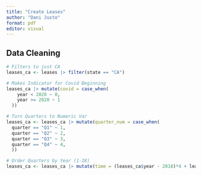 ```yaml
---
title: "Create Leases"
author: "Dani Justo"
format: pdf
editor: visual
---
```

## Data Cleaning

```r
# Filters to just CA
leases_ca <- leases |> filter(state == "CA")

# Makes Indicator for Covid Beginning 
leases_ca |> mutate(covid = case_when(
    year < 2020 ~ 0,
    year >= 2020 ~ 1
  ))

# Turn Quarters to Numeric Var
leases_ca <- leases_ca |> mutate(quarter_num = case_when(
  quarter == "Q1" ~ 1,
  quarter == "Q2" ~ 2,
  quarter == "Q3" ~ 3,
  quarter == "Q4" ~ 4,
  ))

# Order Quarters by Year (1-28)
leases_ca <- leases_ca |> mutate(time = (leases_ca$year - 2018)*4 + leases_ca$quarter_num)
```
